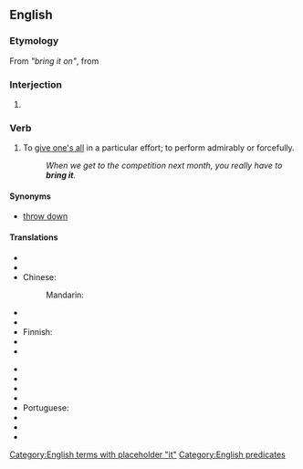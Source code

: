 ==English==

===Etymology===
From ''"bring it on"'', from {{term|bring on}}

===Interjection===
{{en-interj}}

# {{US|emphatic}} {{non-gloss definition|Used to respond affirmatively and aggressively to a challenge by issuing one in return.}}

===Verb===
{{en-verb|inf=to [[bring]] [[it]]|brings it|bringing it|brought it}}

# {{intransitive|informal}} To [[give one's all]] in a particular effort; to perform admirably or forcefully.
#: ''When we get to the competition next month, you really have to '''bring it'''.''

====Synonyms====
* [[throw down]]

====Translations====
{{trans-top|to apply maximum effort to an effort}}
* {{trreq|ar}}
* {{trreq|hy}} 
* Chinese:
*: Mandarin: {{t|cmn|放手一搏|sc=Hani}}
* {{trreq|cs}}
* {{trreq|nl}}
* Finnish: {{t-|fi|antaa kaikkensa}}
* {{trreq|fr}}
* {{trreq|de}}
{{trans-mid}}
* {{trreq|hi}}
* {{trreq|it}}
* {{trreq|ja}}
* {{trreq|ko}}
* Portuguese: {{t|pt|dar o máximo de si}}
* {{trreq|ru}}
* {{trreq|es}}
* {{trreq|vi}}
{{trans-bottom}}
[[Category:English terms with placeholder "it"]]
[[Category:English predicates]]